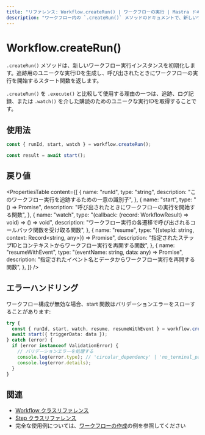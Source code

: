 ```yaml
---
title: "リファレンス: Workflow.createRun() | ワークフローの実行 | Mastra ドキュメント"
description: "ワークフロー内の `.createRun()` メソッドのドキュメントで、新しいワークフロー実行インスタンスを初期化します。"
---
```


# Workflow.createRun()

`.createRun()` メソッドは、新しいワークフロー実行インスタンスを初期化します。追跡用のユニークな実行IDを生成し、呼び出されたときにワークフローの実行を開始するスタート関数を返します。

`.createRun()` を `.execute()` と比較して使用する理由の一つは、追跡、ログ記録、または `.watch()` を介した購読のためのユニークな実行IDを取得することです。

## 使用法

```typescript
const { runId, start, watch } = workflow.createRun();

const result = await start();
```

## 戻り値

<PropertiesTable
  content={[
    {
      name: "runId",
      type: "string",
      description: "このワークフロー実行を追跡するための一意の識別子",
    },
    {
      name: "start",
      type: "() => Promise<WorkflowResult>",
      description: "呼び出されたときにワークフローの実行を開始する関数",
    },
    {
      name: "watch",
      type: "(callback: (record: WorkflowResult) => void) => () => void",
      description:
        "ワークフロー実行の各遷移で呼び出されるコールバック関数を受け取る関数",
    },
    {
      name: "resume",
      type: "({stepId: string, context: Record<string, any>}) => Promise<WorkflowResult>",
      description:
        "指定されたステップIDとコンテキストからワークフロー実行を再開する関数",
    },
    {
      name: "resumeWithEvent",
      type: "(eventName: string, data: any) => Promise<WorkflowResult>",
      description:
        "指定されたイベント名とデータからワークフロー実行を再開する関数",
    },
  ]}
/>

## エラーハンドリング

ワークフロー構成が無効な場合、start 関数はバリデーションエラーをスローすることがあります:

```typescript
try {
  const { runId, start, watch, resume, resumeWithEvent } = workflow.createRun();
  await start({ triggerData: data });
} catch (error) {
  if (error instanceof ValidationError) {
    // バリデーションエラーを処理する
    console.log(error.type); // 'circular_dependency' | 'no_terminal_path' | 'unreachable_step'
    console.log(error.details);
  }
}
```

## 関連

- [Workflow クラスリファレンス](./workflow.mdx)
- [Step クラスリファレンス](./step-class.mdx)
- 完全な使用例については、[ワークフローの作成](../../../examples/workflows/creating-a-workflow.mdx)の例を参照してください

```

```
